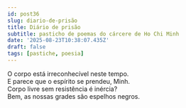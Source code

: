 ```yaml
---
id: post36
slug: diario-de-prisão
title: Diário de prisão
subtitle: pasticho de poemas do cárcere de Ho Chi Minh
date: '2025-08-23T10:38:07.435Z'
draft: false
tags: [pastiche, poesia]
---
```

O corpo está irreconhecível neste tempo.  
E parece que o espírito se prendeu, Minh.  
Corpo livre sem resistência é inércia?  
Bem, as nossas grades são espelhos negros.
